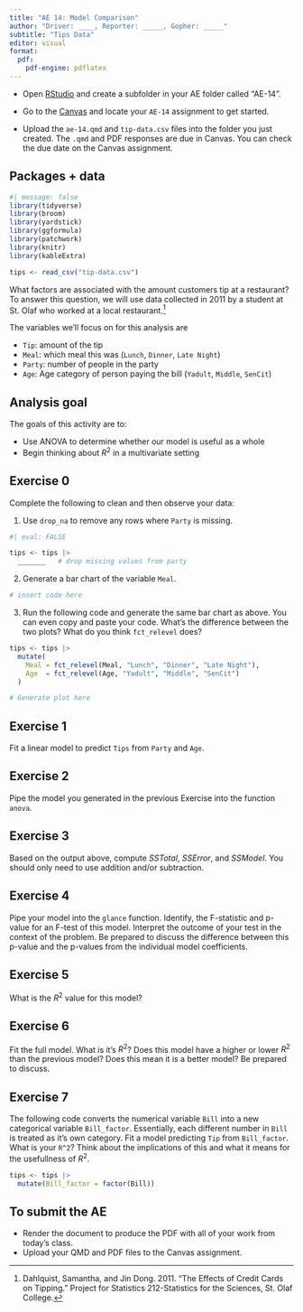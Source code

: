 ```yaml
---
title: "AE 14: Model Comparison"
author: "Driver: ____, Reporter: _____, Gopher: _____"
subtitle: "Tips Data"
editor: visual
format: 
  pdf:
    pdf-engine: pdflatex
---
```


::: callout-important
-   Open [RStudio](https://rstudio.collegeofidaho.edu/) and create a subfolder in your AE folder called "AE-14".

-   Go to the [Canvas](https://cofi.instructure.com/courses/15692/assignments/183786) and locate your `AE-14` assignment to get started.

-   Upload the `ae-14.qmd` and `tip-data.csv` files into the folder you just created. The `.qmd` and PDF responses are due in Canvas. You can check the due date on the Canvas assignment.
:::

## Packages + data

```r
#| message: false
library(tidyverse)
library(broom)
library(yardstick)
library(ggformula)
library(patchwork)
library(knitr)
library(kableExtra)

tips <- read_csv("tip-data.csv") 
```

What factors are associated with the amount customers tip at a restaurant? To answer this question, we will use data collected in 2011 by a student at St. Olaf who worked at a local restaurant.[^1]

[^1]: Dahlquist, Samantha, and Jin Dong. 2011. "The Effects of Credit Cards on Tipping." Project for Statistics 212-Statistics for the Sciences, St. Olaf College.

The variables we'll focus on for this analysis are

-   `Tip`: amount of the tip
-   `Meal`: which meal this was (`Lunch`, `Dinner`, `Late Night`)
-   `Party`: number of people in the party
-   `Age`: Age category of person paying the bill (`Yadult`, `Middle`, `SenCit`)

## Analysis goal

The goals of this activity are to:

-   Use ANOVA to determine whether our model is useful as a whole
-   Begin thinking about $R^2$ in a multivariate setting

## Exercise 0

Complete the following to clean and then observe your data:

1.  Use `drop_na` to remove any rows where `Party` is missing.

```r
#| eval: FALSE

tips <- tips |> 
  _______   # drop missing values from party
```

2.  Generate a bar chart of the variable `Meal`.

```r
# insert code here
```

3.  Run the following code and generate the same bar chart as above. You can even copy and paste your code. What's the difference between the two plots? What do you think `fct_relevel` does?

```r
tips <- tips |> 
  mutate(
    Meal = fct_relevel(Meal, "Lunch", "Dinner", "Late Night"),
    Age  = fct_relevel(Age, "Yadult", "Middle", "SenCit")
  )

# Generate plot here
```

## Exercise 1

Fit a linear model to predict `Tips` from `Party` and `Age`.

## Exercise 2

Pipe the model you generated in the previous Exercise into the function `anova`.

## Exercise 3

Based on the output above, compute $SSTotal$, $SSError$, and $SSModel$. You should only need to use addition and/or subtraction.

## Exercise 4

Pipe your model into the `glance` function. Identify, the F-statistic and p-value for an F-test of this model. Interpret the outcome of your test in the context of the problem. Be prepared to discuss the difference between this p-value and the p-values from the individual model coefficients.

## Exercise 5

What is the $R^2$ value for this model?

## Exercise 6

Fit the full model. What is it's $R^2$? Does this model have a higher or lower $R^2$ than the previous model? Does this mean it is a better model? Be prepared to discuss.

## Exercise 7

The following code converts the numerical variable `Bill` into a new categorical variable `Bill_factor`. Essentially, each different number in `Bill` is treated as it's own category. Fit a model predicting `Tip` from `Bill_factor`. What is your `R^2`? Think about the implications of this and what it means for the usefullness of $R^2$.

```r
tips <- tips |> 
  mutate(Bill_factor = factor(Bill))
```

## To submit the AE

::: callout-important
-   Render the document to produce the PDF with all of your work from today's class.
-   Upload your QMD and PDF files to the Canvas assignment.
:::

